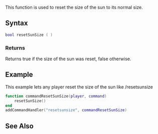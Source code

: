  
{{Server client function}}
This function is used to reset the size of the sun to its normal size.

==Syntax== 
<syntaxhighlight lang="lua">
bool resetSunSize ( )
</syntaxhighlight>

===Returns===
Returns true if the size of the sun was reset, false otherwise.

==Example== 
This example lets any player reset the size of the sun like /resetsunsize
<syntaxhighlight lang="lua">
function commandResetSunSize(player, command)
    resetSunSize()
end
addCommandHandler("resetsunsize", commandResetSunSize)
</syntaxhighlight>
==See Also==
{{World functions}}